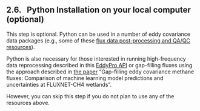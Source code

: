 ## 2.6. &nbsp; Python Installation on your local computer (optional)

This step is optional. Python can be used in a number of eddy covariance data packages (e.g., some of these <a href="https://ameriflux.lbl.gov/resources/resource-list/tools-and-software-for-flux-scientists/flux-data-post-processing-and-qa-qc/" target="_blank" rel="noopener noreferrer">flux data post-processing and QA/QC resources</a>). 

Python is also necessary for those interested in running high-frequency data reprocessing described in this <a href="https://github.com/CANFLUX/EddyPro_API/blob/main/README.md" target="_blank" rel="noopener noreferrer">EddyPro API</a> or gap-filling fluxes using the approach described in [the paper](https://www.sciencedirect.com/science/article/abs/pii/S0168192321002124) "Gap-filling eddy covariance methane fluxes: Comparison of machine learning model predictions and uncertainties at FLUXNET-CH4 wetlands".

However, you can skip this step if you do not plan to use any of the resources above. 
